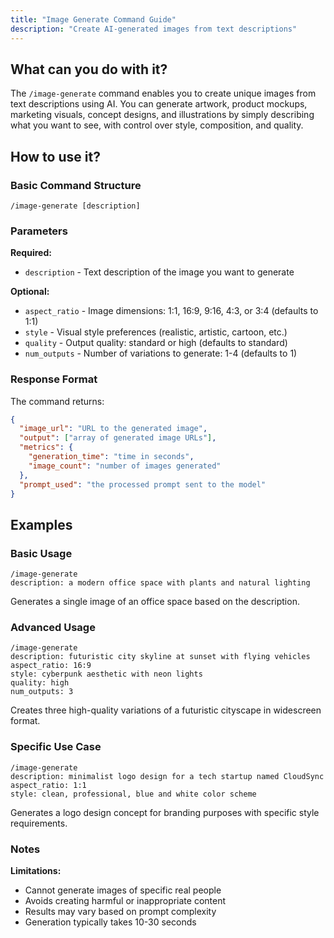 ```yaml
---
title: "Image Generate Command Guide"
description: "Create AI-generated images from text descriptions"
---
```


## What can you do with it?

The `/image-generate` command enables you to create unique images from text descriptions using AI. You can generate artwork, product mockups, marketing visuals, concept designs, and illustrations by simply describing what you want to see, with control over style, composition, and quality.

## How to use it?

### Basic Command Structure
```
/image-generate [description]
```

### Parameters

**Required:**

- `description` - Text description of the image you want to generate

**Optional:**

- `aspect_ratio` - Image dimensions: 1:1, 16:9, 9:16, 4:3, or 3:4 (defaults to 1:1)
- `style` - Visual style preferences (realistic, artistic, cartoon, etc.)
- `quality` - Output quality: standard or high (defaults to standard)
- `num_outputs` - Number of variations to generate: 1-4 (defaults to 1)

### Response Format

The command returns:
```json
{
  "image_url": "URL to the generated image",
  "output": ["array of generated image URLs"],
  "metrics": {
    "generation_time": "time in seconds",
    "image_count": "number of images generated"
  },
  "prompt_used": "the processed prompt sent to the model"
}
```

## Examples

### Basic Usage
```
/image-generate
description: a modern office space with plants and natural lighting
```
Generates a single image of an office space based on the description.

### Advanced Usage
```
/image-generate
description: futuristic city skyline at sunset with flying vehicles
aspect_ratio: 16:9
style: cyberpunk aesthetic with neon lights
quality: high
num_outputs: 3
```
Creates three high-quality variations of a futuristic cityscape in widescreen format.

### Specific Use Case
```
/image-generate
description: minimalist logo design for a tech startup named CloudSync
aspect_ratio: 1:1
style: clean, professional, blue and white color scheme
```
Generates a logo design concept for branding purposes with specific style requirements.

### Notes

**Limitations:**
- Cannot generate images of specific real people
- Avoids creating harmful or inappropriate content
- Results may vary based on prompt complexity
- Generation typically takes 10-30 seconds

